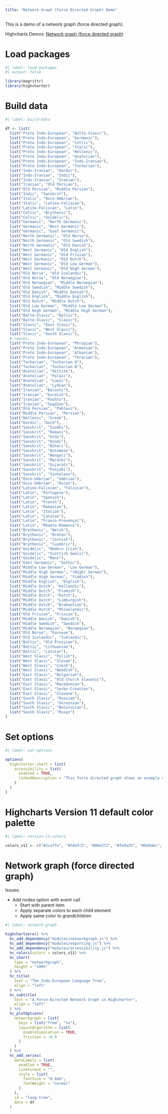 ```yaml
---
title: "Network Graph (Force Directed Graph) Demo"
---
```


This is a demo of a network graph (force directed graph).

Highcharts Demos: [Network graph (force directed graph)](https://www.highcharts.com/demo/network-graph)

# Load packages

```r
#| label: load-packages
#| output: false

library(magrittr)
library(highcharter)
```

# Build data

```r
#| label: build-data

df <- list(
  list("Proto Indo-European", "Balto-Slavic"),
  list("Proto Indo-European", "Germanic"),
  list("Proto Indo-European", "Celtic"),
  list("Proto Indo-European", "Italic"),
  list("Proto Indo-European", "Hellenic"),
  list("Proto Indo-European", "Anatolian"),
  list("Proto Indo-European", "Indo-Iranian"),
  list("Proto Indo-European", "Tocharian"),
  list("Indo-Iranian", "Dardic"),
  list("Indo-Iranian", "Indic"),
  list("Indo-Iranian", "Iranian"),
  list("Iranian", "Old Persian"),
  list("Old Persian", "Middle Persian"),
  list("Indic", "Sanskrit"),
  list("Italic", "Osco-Umbrian"),
  list("Italic", "Latino-Faliscan"),
  list("Latino-Faliscan", "Latin"),
  list("Celtic", "Brythonic"),
  list("Celtic", "Goidelic"),
  list("Germanic", "North Germanic"),
  list("Germanic", "West Germanic"),
  list("Germanic", "East Germanic"),
  list("North Germanic", "Old Norse"),
  list("North Germanic", "Old Swedish"),
  list("North Germanic", "Old Danish"),
  list("West Germanic", "Old English"),
  list("West Germanic", "Old Frisian"),
  list("West Germanic", "Old Dutch"),
  list("West Germanic", "Old Low German"),
  list("West Germanic", "Old High German"),
  list("Old Norse", "Old Icelandic"),
  list("Old Norse", "Old Norwegian"),
  list("Old Norwegian", "Middle Norwegian"),
  list("Old Swedish", "Middle Swedish"),
  list("Old Danish", "Middle Danish"),
  list("Old English", "Middle English"),
  list("Old Dutch", "Middle Dutch"),
  list("Old Low German", "Middle Low German"),
  list("Old High German", "Middle High German"),
  list("Balto-Slavic", "Baltic"),
  list("Balto-Slavic", "Slavic"),
  list("Slavic", "East Slavic"),
  list("Slavic", "West Slavic"),
  list("Slavic", "South Slavic"),
  # Leaves:
  list("Proto Indo-European", "Phrygian"),
  list("Proto Indo-European", "Armenian"),
  list("Proto Indo-European", "Albanian"),
  list("Proto Indo-European", "Thracian"),
  list("Tocharian", "Tocharian A"),
  list("Tocharian", "Tocharian B"),
  list("Anatolian", "Hittite"),
  list("Anatolian", "Palaic"),
  list("Anatolian", "Luwic"),
  list("Anatolian", "Lydian"),
  list("Iranian", "Balochi"),
  list("Iranian", "Kurdish"),
  list("Iranian", "Pashto"),
  list("Iranian", "Sogdian"),
  list("Old Persian", "Pahlavi"),
  list("Middle Persian", "Persian"),
  list("Hellenic", "Greek"),
  list("Dardic", "Dard"),
  list("Sanskrit", "Sindhi"),
  list("Sanskrit", "Romani"),
  list("Sanskrit", "Urdu"),
  list("Sanskrit", "Hindi"),
  list("Sanskrit", "Bihari"),
  list("Sanskrit", "Assamese"),
  list("Sanskrit", "Bengali"),
  list("Sanskrit", "Marathi"),
  list("Sanskrit", "Gujarati"),
  list("Sanskrit", "Punjabi"),
  list("Sanskrit", "Sinhalese"),
  list("Osco-Umbrian", "Umbrian"),
  list("Osco-Umbrian", "Oscan"),
  list("Latino-Faliscan", "Faliscan"),
  list("Latin", "Portugese"),
  list("Latin", "Spanish"),
  list("Latin", "French"),
  list("Latin", "Romanian"),
  list("Latin", "Italian"),
  list("Latin", "Catalan"),
  list("Latin", "Franco-Provençal"),
  list("Latin", "Rhaeto-Romance"),
  list("Brythonic", "Welsh"),
  list("Brythonic", "Breton"),
  list("Brythonic", "Cornish"),
  list("Brythonic", "Cuymbric"),
  list("Goidelic", "Modern Irish"),
  list("Goidelic", "Scottish Gaelic"),
  list("Goidelic", "Manx"),
  list("East Germanic", "Gothic"),
  list("Middle Low German", "Low German"),
  list("Middle High German", "(High) German"),
  list("Middle High German", "Yiddish"),
  list("Middle English", "English"),
  list("Middle Dutch", "Hollandic"),
  list("Middle Dutch", "Flemish"),
  list("Middle Dutch", "Dutch"),
  list("Middle Dutch", "Limburgish"),
  list("Middle Dutch", "Brabantian"),
  list("Middle Dutch", "Rhinelandic"),
  list("Old Frisian", "Frisian"),
  list("Middle Danish", "Danish"),
  list("Middle Swedish", "Swedish"),
  list("Middle Norwegian", "Norwegian"),
  list("Old Norse", "Faroese"),
  list("Old Icelandic", "Icelandic"),
  list("Baltic", "Old Prussian"),
  list("Baltic", "Lithuanian"),
  list("Baltic", "Latvian"),
  list("West Slavic", "Polish"),
  list("West Slavic", "Slovak"),
  list("West Slavic", "Czech"),
  list("West Slavic", "Wendish"),
  list("East Slavic", "Bulgarian"),
  list("East Slavic", "Old Church Slavonic"),
  list("East Slavic", "Macedonian"),
  list("East Slavic", "Serbo-Croatian"),
  list("East Slavic", "Slovene"),
  list("South Slavic", "Russian"),
  list("South Slavic", "Ukrainian"),
  list("South Slavic", "Belarusian"),
  list("South Slavic", "Rusyn")
)
```

# Set options

```r
#| label: set-options

options(
  highcharter.chart = list(
    accessibility = list(
      enabled = TRUE,
      linkedDescription = "This force directed graph shows an example of a network graph, where the nodes represent languages and the language families they belong to. The nodes can be dragged around and will be repositioned dynamically. Network graphs are typically used to show relations in data. In this case, we are showing a hierarchical structure."
    )
  )
)
```

# Highcharts Version 11 default color palette

```r
#| label: version-11-colors

colors_v11 <- c("#2caffe", "#544fc5", "#00e272", "#fe6a35", "#6b8abc", "#d568fb", "#2ee0ca", "#fa4b42", "#feb56a", "#91e8e1")
```

# Network graph (force directed graph)

Issues:

-   Add nodes option with event call
    -   Start with parent item
    -   Apply separate colors to each child element
    -   Apply same color to grandchildren

```r
#| label: network-graph

highchartzero() %>% 
  hc_add_dependency("modules/networkgraph.js") %>% 
  hc_add_dependency("modules/exporting.js") %>% 
  hc_add_dependency("modules/accessibility.js") %>% 
  hc_colors(colors = colors_v11) %>% 
  hc_chart(
    type = "networkgraph",
    height = "100%"
  ) %>% 
  hc_title(
    text = "The Indo-European Language Tree",
    align = "left"
  ) %>% 
  hc_subtitle(
    text = "A Force-Directed Network Graph in Highcharter",
    align = "left"
  ) %>% 
  hc_plotOptions(
    networkgraph = list(
      keys = list("from", "to"),
      layoutAlgorithm = list(
        enableSimulation = TRUE,
        friction = -0.9
      )
    )
  ) %>% 
  hc_add_series(
    dataLabels = list(
      enabled = TRUE,
      linkFormat = "",
      style = list(
        fontSize = "0.8em",
        fontWeight = "normal"
      )
    ),
    id = "lang-tree",
    data = df
  )
```
